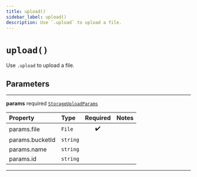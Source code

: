 ```yaml
---
title: upload()
sidebar_label: upload()
description: Use `.upload` to upload a file.
---
```


# `upload()`

Use `.upload` to upload a file.

## Parameters

---

**<span className="parameter-name">params</span>** <span className="optional-status">required</span> [`StorageUploadParams`](/reference/__docgen__/javascript/storage/types/storage-upload-params)

| Property                                                                                    | Type     | Required | Notes |
| :------------------------------------------------------------------------------------------ | :------- | :------: | :---- |
| <span className="parameter-name"><span className="light-grey">params.</span>file</span>     | `File`   |    ✔️    |       |
| <span className="parameter-name"><span className="light-grey">params.</span>bucketId</span> | `string` |          |       |
| <span className="parameter-name"><span className="light-grey">params.</span>name</span>     | `string` |          |       |
| <span className="parameter-name"><span className="light-grey">params.</span>id</span>       | `string` |          |       |

---
